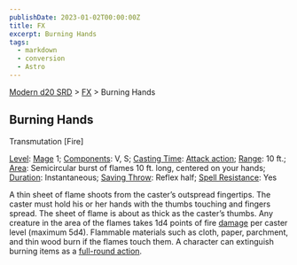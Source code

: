 ```yaml
---
publishDate: 2023-01-02T00:00:00Z
title: FX
excerpt: Burning Hands
tags:
  - markdown
  - conversion
  - Astro
---
```


[Modern d20 SRD](/#modernD20) > [FX](modern-d20-srd-fx-index) > Burning Hands

## Burning Hands

Transmutation [Fire]

[Level](modern-d20-srd-fx-level): [Mage](modern-d20-srd-classes-advanced-mage)
1; [Components](modern-d20-srd-fx-components): V, S; [Casting Time](modern-d20-srd-fx-casting-time): [Attack action](modern-d20-srd-combat-attack-actions); [Range](modern-d20-srd-fx-range): 10 ft.;
[Area](modern-d20-srd-fx-area): Semicircular burst of flames 10 ft. long,
centered on your hands; [Duration](modern-d20-srd-fx-duration): Instantaneous;
[Saving Throw](modern-d20-srd-basics-saving-throws): Reflex half; [Spell Resistance](modern-d20-srd-special-abilities-spell-resistance): Yes

A thin sheet of flame shoots from the caster’s outspread fingertips. The
caster must hold his or her hands with the thumbs touching and fingers spread.
The sheet of flame is about as thick as the caster’s thumbs. Any creature in
the area of the flames takes 1d4 points of fire [damage](modern-d20-srd-combat-damage) per caster level (maximum 5d4). Flammable materials such as
cloth, paper, parchment, and thin wood burn if the flames touch them. A
character can extinguish burning items as a [full-round action](modern-d20-srd-combat-full-round-actions).

